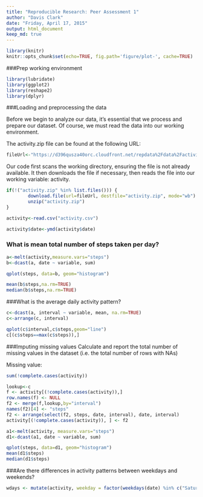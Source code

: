 ```yaml
---
title: "Reproducible Research: Peer Assessment 1"
author: "Davis Clark"
date: "Friday, April 17, 2015"
output: html_document
keep_md: true
---
```

```r
library(knitr)
knitr::opts_chunk$set(echo=TRUE, fig.path='figure/plot-', cache=TRUE)
```
###Prep working environment  

```r
library(lubridate)
library(ggplot2)
library(reshape2)
library(dplyr)
```

###Loading and preprocessing the data

Before we begin to analyze our data, it's essential that we process and prepare our dataset. Of course, we must read the data into our working environment.

The activity.zip file can be found at the following URL: 

```r
fileUrl<-"https://d396qusza40orc.cloudfront.net/repdata%2Fdata%2Factivity.zip"
```

Our code first scans the working directory, ensuring the file is not already
available. It then downloads the file if necessary, then reads the file into 
our working variable: activity.

```r
if(!("activity.zip" %in% list.files())) {
        download.file(url=fileUrl, destfile="activity.zip", mode="wb")
        unzip("activity.zip")
}

activity<-read.csv("activity.csv")
```


```r
activity$date<-ymd(activity$date)
```


### What is mean total number of steps taken per day?

```r
a<-melt(activity,measure.vars="steps")
b<-dcast(a, date ~ variable, sum)
```


```r
qplot(steps, data=b, geom="histogram")
```

```r
mean(b$steps,na.rm=TRUE)
median(b$steps,na.rm=TRUE)
```

###What is the average daily activity pattern?

```r
c<-dcast(a, interval ~ variable, mean, na.rm=TRUE)
c<-arrange(c, interval)
```

```r
qplot(c$interval,c$steps,geom="line")
c[(c$steps==max(c$steps)),]
```

###Imputing missing values
Calculate and report the total number of missing values in the dataset (i.e. the total number of rows with NAs)

Missing value:
```r
sum(!complete.cases(activity))
```

```r
lookup<-c
f <- activity[(!complete.cases(activity)),]
row.names(f) <- NULL
f2 <- merge(f,lookup,by="interval")
names(f2)[4] <- "steps"
f2 <- arrange(select(f2, steps, date, interval), date, interval)
activity[(!complete.cases(activity)), ] <- f2
```

```r
a1<-melt(activity, measure.vars="steps")
d1<-dcast(a1, date ~ variable, sum)
```

```r
qplot(steps, data=d1, geom="histogram")
mean(d1$steps)
median(d1$steps)
```

###Are there differences in activity patterns between weekdays and weekends?

```r
wdays <- mutate(activity, weekday = factor(weekdays(date) %in% c("Saturday", "Sunday"), labels=c("weekend", "weekday")))
```

